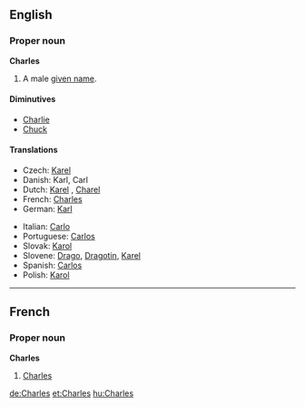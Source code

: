 ==English==
===Proper noun===
'''Charles'''

#A male [[given name]].

====Diminutives====
*[[Charlie]]
*[[Chuck]]

====Translations====
{{top}}
*Czech: [[Karel#Czech|Karel]] {{m}}
*Danish: Karl, Carl {{m}}
*Dutch: [[Karel]] {{m}}, [[Charel]] {{m}}
*French: [[Charles#French|Charles]] {{m}}
*German: [[Karl]]
{{mid}}
*Italian: [[Carlo]] {{m}}
*Portuguese: [[Carlos#Portuguese|Carlos]] {{m}}
*Slovak: [[Karol#Slovak|Karol]] {{m}}
*Slovene: [[Drago]], [[Dragotin]], [[Karel]]
*Spanish: [[Carlos#Spanish|Carlos]] {{m}}
*Polish: [[Karol|Karol]] {{m}}
{{bottom}}

----
==French==
===Proper noun===
'''Charles'''

#[[Charles#English|Charles]]

[[de:Charles]]
[[et:Charles]]
[[hu:Charles]]
